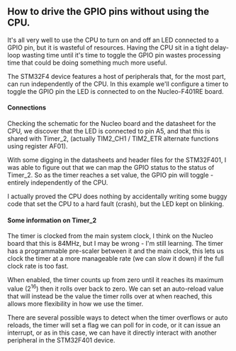 == How to drive the GPIO pins without using the CPU. ==

It's all very well to use the CPU to turn on and off an LED connected to a GPIO pin, but it is wasteful of resources. Having the CPU sit in a tight delay-loop wasting time until it's time to toggle the GPIO pin wastes processing time that could be doing something much more useful.

The STM32F4 device features a host of peripherals that, for the most part, can run independently of the CPU. In this example we'll configure a timer to toggle the GPIO pin the LED is connected to on the Nucleo-F401RE board.

==== Connections ====
Checking the schematic for the Nucleo board and the datasheet for the CPU, we discover that the LED is connected to pin A5, and that this is shared with Timer_2, (actually TIM2_CH1 / TIM2_ETR alternate functions using register AF01).

With some digging in the datasheets and header files for the STM32F401, I was able to figure out that we can map the GPIO status to the status of Timer_2. So as the timer reaches a set value, the GPIO pin will toggle - entirely independently of the CPU. 

I actually proved the CPU does nothing by accidentally writing some buggy code that set the CPU to a hard fault (crash), but the LED kept on blinking.

==== Some information on Timer_2 ====

The timer is clocked from the main system clock, I think on the Nucleo board that this is 84MHz, but I may be wrong - I'm still learning. The timer has a programmable pre-scaler between it and the main clock, this lets us clock the timer at a more manageable rate (we can slow it down) if the full clock rate is too fast. 

When enabled, the timer counts up from zero until it reaches its maximum value (2<sup>16</sup>) then it rolls over back to zero. We can set an auto-reload value that will instead be the value the timer rolls over at when reached, this allows more flexibility in how we use the timer.

There are several possible ways to detect when the timer overflows or auto reloads, the timer will set a flag we can poll for in code, or it can issue an interrupt, or as in this case, we can have it directly interact with another peripheral in the STM32F401 device.